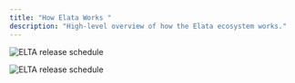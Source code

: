 ```yaml
---
title: "How Elata Works "
description: "High-level overview of how the Elata ecosystem works."
---
```



<img
  src="/images/main/elata-eco-overview-light.svg"
  alt="ELTA release schedule"
  className="block dark:hidden"
/>

<img
  src="/images/main/elata-eco-overview-dark.svg"
  alt="ELTA release schedule"
  className="hidden dark:block"
/>





